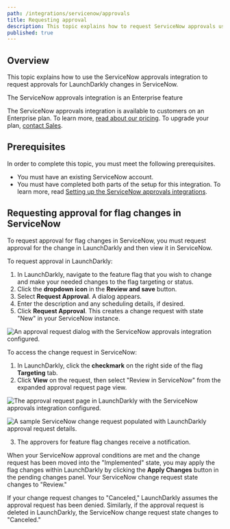 ```yaml
---
path: /integrations/servicenow/approvals
title: Requesting approval
description: This topic explains how to request ServiceNow approvals using LaunchDarkly.
published: true
---
```


## Overview

This topic explains how to use the ServiceNow approvals integration to request approvals for LaunchDarkly changes in ServiceNow.

<Callout intent="info">
<CalloutTitle>The ServiceNow approvals integration is an Enterprise feature</CalloutTitle>
<CalloutDescription>

The ServiceNow approvals integration is available to customers on an Enterprise plan. To learn more, [read about our pricing](https://launchdarkly.com/pricing/). To upgrade your plan, [contact Sales](https://launchdarkly.com/contact-sales/).

</CalloutDescription>
</Callout>


## Prerequisites

In order to complete this topic, you must meet the following prerequisites.

- You must have an existing ServiceNow account.
- You must have completed both parts of the setup for this integration. To learn more, read [Setting up the ServiceNow approvals integrations](/integrations/servicenow/setting-up).

## Requesting approval for flag changes in ServiceNow

To request approval for flag changes in ServiceNow, you must request approval for the change in LaunchDarkly and then view it in ServiceNow.

To request approval in LaunchDarkly:

1. In LaunchDarkly, navigate to the feature flag that you wish to change and make your needed changes to the flag targeting or status.
2. Click the **dropdown icon** in the **Review and save** button.
3. Select **Request Approval**. A dialog appears.
4. Enter the description and any scheduling details, if desired.
5. Click **Request Approval**. This creates a change request with state "New" in your ServiceNow instance.

![An approval request dialog with the ServiceNow approvals integration configured.](servicenow-create-approval-request-modal.png)

To access the change request in ServiceNow:

1. In LaunchDarkly, click the **checkmark** on the right side of the flag **Targeting** tab.
2. Click **View** on the request, then select "Review in ServiceNow" from the expanded approval request page view.

![The approval request page in LaunchDarkly with the ServiceNow approvals integration configured.](servicenow-approval-request.png)

![A sample ServiceNow change request populated with LaunchDarkly approval request details.](servicenow-change-request.png)

3. The approvers for feature flag changes receive a notification.

When your ServiceNow approval conditions are met and the change request has been moved into the "Implemented" state, you may apply the flag changes within LaunchDarkly by clicking the **Apply Changes** button in the pending changes panel. Your ServiceNow change request state changes to "Review."

If your change request changes to "Canceled," LaunchDarkly assumes the approval request has been denied. Similarly, if the approval request is deleted in LaunchDarkly, the ServiceNow change request state changes to "Canceled."
